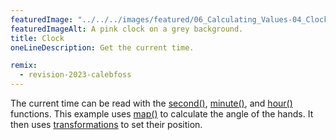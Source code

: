 ---
featuredImage: "../../../images/featured/06_Calculating_Values-04_Clock-thumbnail.png"
featuredImageAlt: A pink clock on a grey background.
title: Clock
oneLineDescription: Get the current time.

remix:
  - revision-2023-calebfoss
---

The current time can be read with the
<a href="https://p5js.org/reference/p5/second" target="_blank">second()</a>,
<a href="https://p5js.org/reference/p5/minute" target="_blank">minute()</a>,
and <a href="https://p5js.org/reference/p5/minute" target="_blank">hour()</a>
functions. This example uses
<a href="https://p5js.org/reference/p5/map" target="_blank">map()</a>
to calculate the angle of the hands. It then uses
<a href="https://p5js.org/reference/#Transform" target="_blank">transformations</a>
to set their position.